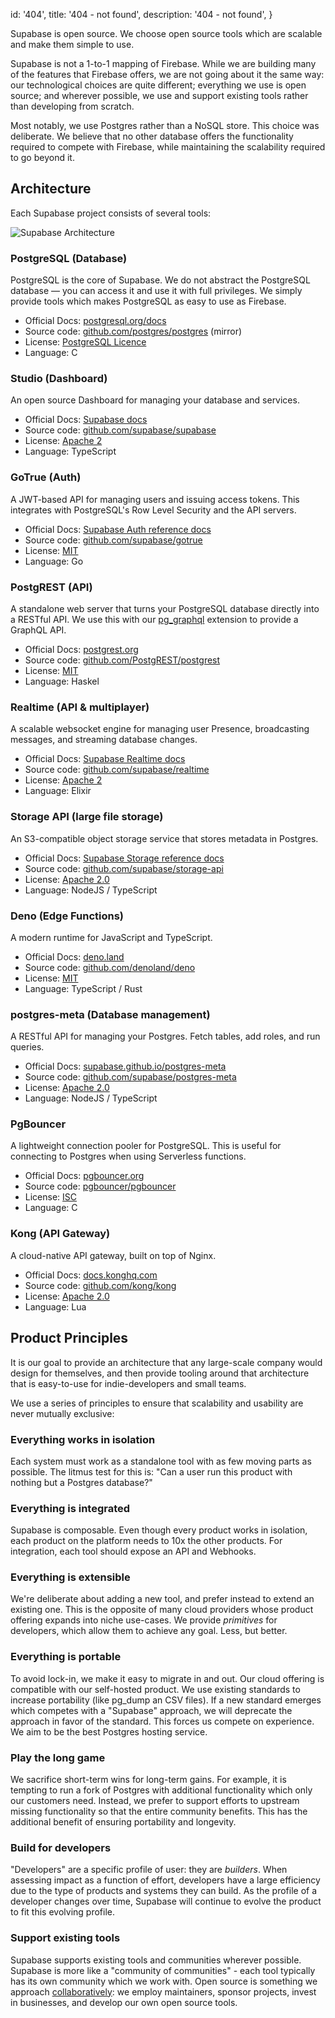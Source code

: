 
  id: '404',
  title: '404 - not found',
  description: '404 - not found',
}

Supabase is open source. We choose open source tools which are scalable and make them simple to use.

Supabase is not a 1-to-1 mapping of Firebase. While we are building many of the features that Firebase offers, we are not going about it the same way:
our technological choices are quite different; everything we use is open source; and wherever possible, we use and support existing tools rather than developing from scratch.

Most notably, we use Postgres rather than a NoSQL store. This choice was deliberate. We believe that no other database offers the functionality required to compete with Firebase,
while maintaining the scalability required to go beyond it.

## Architecture

Each Supabase project consists of several tools:

![Supabase Architecture](/docs/img/supabase-architecture.png)

### PostgreSQL (Database)

PostgreSQL is the core of Supabase. We do not abstract the PostgreSQL database — you can access it and use it with full privileges. We simply provide tools which makes PostgreSQL as easy to use as Firebase.

- Official Docs: [postgresql.org/docs](https://www.postgresql.org/docs/current/index.html)
- Source code: [github.com/postgres/postgres](https://github.com/postgres/postgres) (mirror)
- License: [PostgreSQL Licence](https://www.postgresql.org/about/licence/)
- Language: C

### Studio (Dashboard)

An open source Dashboard for managing your database and services.

- Official Docs: [Supabase docs](/docs)
- Source code: [github.com/supabase/supabase](https://github.com/supabase/supabase/tree/master/studio)
- License: [Apache 2](https://github.com/supabase/supabase/blob/master/LICENSE)
- Language: TypeScript

### GoTrue (Auth)

A JWT-based API for managing users and issuing access tokens. This integrates with PostgreSQL's Row Level Security and the API servers.

- Official Docs: [Supabase Auth reference docs](/docs/reference/auth)
- Source code: [github.com/supabase/gotrue](https://github.com/supabase/gotrue)
- License: [MIT](https://github.com/supabase/gotrue/blob/master/LICENSE)
- Language: Go

### PostgREST (API)

A standalone web server that turns your PostgreSQL database directly into a RESTful API.
We use this with our [pg_graphql](https://github.com/supabase/pg_graphql) extension to provide a GraphQL API.

- Official Docs: [postgrest.org](https://postgrest.org/)
- Source code: [github.com/PostgREST/postgrest](https://github.com/PostgREST/postgrest)
- License: [MIT](https://github.com/PostgREST/postgrest/blob/main/LICENSE)
- Language: Haskel

### Realtime (API & multiplayer)

A scalable websocket engine for managing user Presence, broadcasting messages, and streaming database changes.

- Official Docs: [Supabase Realtime docs](/docs/guides/realtime)
- Source code: [github.com/supabase/realtime](https://github.com/supabase/realtime)
- License: [Apache 2](https://github.com/supabase/realtime/blob/master/LICENSE)
- Language: Elixir

### Storage API (large file storage)

An S3-compatible object storage service that stores metadata in Postgres.

- Official Docs: [Supabase Storage reference docs](/docs/reference/storage)
- Source code: [github.com/supabase/storage-api](https://github.com/supabase/storage-api)
- License: [Apache 2.0](https://github.com/supabase/storage-api/blob/master/LICENSE)
- Language: NodeJS / TypeScript

### Deno (Edge Functions)

A modern runtime for JavaScript and TypeScript.

- Official Docs: [deno.land](https://deno.land/)
- Source code: [github.com/denoland/deno](https://github.com/denoland/deno)
- License: [MIT](https://github.com/denoland/deno/blob/main/LICENSE.md)
- Language: TypeScript / Rust

### postgres-meta (Database management)

A RESTful API for managing your Postgres. Fetch tables, add roles, and run queries.

- Official Docs: [supabase.github.io/postgres-meta](https://supabase.github.io/postgres-meta/)
- Source code: [github.com/supabase/postgres-meta](https://github.com/supabase/postgres-meta)
- License: [Apache 2.0](https://github.com/supabase/postgres-meta/blob/master/LICENSE)
- Language: NodeJS / TypeScript

### PgBouncer

A lightweight connection pooler for PostgreSQL. This is useful for connecting to Postgres when using Serverless functions.

- Official Docs: [pgbouncer.org](http://www.pgbouncer.org/)
- Source code: [pgbouncer/pgbouncer](https://github.com/pgbouncer/pgbouncer)
- License: [ISC](https://github.com/pgbouncer/pgbouncer/blob/master/COPYRIGHT)
- Language: C

### Kong (API Gateway)

A cloud-native API gateway, built on top of Nginx.

- Official Docs: [docs.konghq.com](https://docs.konghq.com/)
- Source code: [github.com/kong/kong](https://github.com/kong/kong)
- License: [Apache 2.0](https://github.com/Kong/kong/blob/master/LICENSE)
- Language: Lua

## Product Principles

It is our goal to provide an architecture that any large-scale company would design for themselves,
and then provide tooling around that architecture that is easy-to-use for indie-developers and small teams.

We use a series of principles to ensure that scalability and usability are never mutually exclusive:

### Everything works in isolation

Each system must work as a standalone tool with as few moving parts as possible.
The litmus test for this is: "Can a user run this product with nothing but a Postgres database?"

### Everything is integrated

Supabase is composable. Even though every product works in isolation, each product on the platform needs to 10x the other products.
For integration, each tool should expose an API and Webhooks.

### Everything is extensible

We're deliberate about adding a new tool, and prefer instead to extend an existing one.
This is the opposite of many cloud providers whose product offering expands into niche use-cases. We provide _primitives_ for developers, which allow them to achieve any goal.
Less, but better.

### Everything is portable

To avoid lock-in, we make it easy to migrate in and out. Our cloud offering is compatible with our self-hosted product.
We use existing standards to increase portability (like pg_dump an CSV files). If a new standard emerges which competes with a "Supabase" approach, we will deprecate the approach in favor of the standard.
This forces us compete on experience. We aim to be the best Postgres hosting service.

### Play the long game

We sacrifice short-term wins for long-term gains. For example, it is tempting to run a fork of Postgres with additional functionality which only our customers need.
Instead, we prefer to support efforts to upstream missing functionality so that the entire community benefits. This has the additional benefit of ensuring portability and longevity.

### Build for developers

"Developers" are a specific profile of user: they are _builders_.
When assessing impact as a function of effort, developers have a large efficiency due to the type of products and systems they can build.
As the profile of a developer changes over time, Supabase will continue to evolve the product to fit this evolving profile.

### Support existing tools

Supabase supports existing tools and communities wherever possible. Supabase is more like a "community of communities" - each tool typically has its own community
which we work with.
Open source is something we approach [collaboratively](https://supabase.com/blog/supabase-series-b#giving-back): we employ maintainers, sponsor projects, invest in businesses, and develop our own open source tools.


